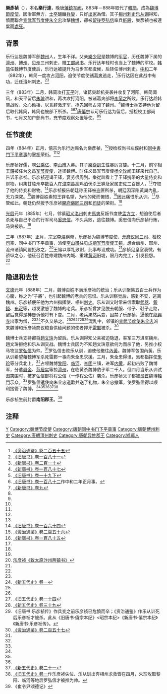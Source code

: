 {{Infobox Biography
| subject_name   = 樂彥禎 
| image_name     = 
| image_size     = 
| image_caption  = 
| date_of_birth  = 不詳
| place_of_birth = [[唐朝|唐朝]]
| date_of_death  = 888年
| place_of_death = [[魏州|魏州]]
| occupation     = [[唐朝|唐朝]]军阀、[[魏博节度使|魏博节度使]]
}}

'''樂彥禎'''（{{bd||？|888年|catIdx=L樂}}），本名'''樂行達'''，晚唐[[藩鎮|藩鎮]][[军阀|军阀]]，883年－888年取代了[[韩简_(唐朝)|韓簡]]，成為[[魏博節度使|魏博節度使]]，因治軍無方，[[士卒|士卒]]醞釀[[兵變|兵變]]，只好[[出家|出家]]為僧。其子[[相州_(中国)|相州]][[刺史|刺史]][[乐从训|乐从训]]得知，憤而聯合[[宣武军节度使|宣武军节度使]][[朱全忠|朱全忠]]攻擊[[魏博|魏博]]，卻被[[留後|留後]][[罗弘信|罗弘信]]率兵[[斬殺|斬殺]]，樂彥禎也被連累而[[處死|處死]]。

== 背景 ==
乐行达是魏博军部[[魏州|魏州]]人，生年不详。父亲[[樂少寂|樂少寂]]是魏博的[[军官|军官]]，历任魏博下属的[[澶州|澶州]]、[[博州|博州]]、[[贝州|贝州]]三州刺史，赠[[工部尚书|工部尚书]]。乐行达年轻时也当上了魏博的军校。[[韓簡_(唐朝)|韩简]]任魏博节度使后，乐行达被提升为马步军都虞候，后转任博州刺史。[[中和_(唐朝)|中和]]二年（882年），韩简一度攻占[[河阳|河阳]]，迫使节度使[[诸葛爽|诸葛爽]]逃走，<ref name=ZZTJ255>[[:s:资治通鉴/卷255|《资治通鉴》卷二百五十五]]</ref>乐行达因在此战中有功，迁任澶州刺史。<ref name=BT181>[[:s:旧唐书/卷181|《旧唐书》卷一百八十一]]</ref><ref name=NBT210>[[:s:新唐书/卷210|《新唐书》卷二百一十]]</ref>

三年（883年）二月，韩简攻打[[天平|天平]]时，诸葛爽趁机突袭并收复了河阳。韩简闻讯，和天平留后[[朱瑄|朱瑄]]讲和，再次攻打河阳，被诸葛爽部将[[李罕之|李罕之]]所败。乐行达趁韩简战败，众心动摇，以言辞激牙军，抢先回师占领了魏州。<ref>[[:s:新唐书/卷187|《新唐书》卷一百八十七]]</ref>魏博士兵支持他为留后取代韩简，韩简也被部下所杀。<ref name=BT19-2>[[:s:旧唐书/卷19下|《旧唐书》卷一十九下]]</ref><ref>[[:s:旧唐书/卷182|《旧唐书》卷一百八十二]]作中和二年正月事。</ref><ref name=NBT9>[[:s:新唐书/卷9|《新唐书》卷九]]</ref>[[唐僖宗|唐僖宗]]认可乐行达为留后，授检校工部尚书，七月又加户部尚书，充节度观察处置等使。<ref name=ZZTJ255/><ref name=NBT210/>

== 任节度使 ==
四年（884年）正月，僖宗为乐行达赐名为樂彥禎，<ref name=ZZTJ255/>授检校尚书左僕射和[[同中書門下平章事|同中書門下平章事]]的[[宰相|宰相]]荣衔。<ref name=BT181/><ref name=NBT210/>

乐彦祯好儒，聘[[公乘亿|公乘亿]]、[[李山甫|李山甫]]入幕。其子[[樂從訓|樂從訓]]生性暴厉贪婪。十二月，前宰相[[王铎_(唐朝)|王鐸]]被任为[[义昌军节度使|义昌军节度使]]，途径魏博。时任义昌军节度使[[杨全玫|杨全玫]]闻王铎来代自己，告诉乐彦祯。乐彦祯迎谒王铎，宴劳很周到。樂從訓看上了王铎携带的大量侍妾和财物，纠集甘陵州卒数百人在[[漳南县|漳南县]]高鸡泊伏杀王铎及家属吏佐三百餘人，<ref name=BT19-2/>夺取了他的侍妾和财物。<ref>[[:s:旧唐书/卷164|《旧唐书》卷一百六十四]]</ref>乐彦祯报告朝廷称王铎被盗匪所杀，朝廷因深陷黃巢內亂，无力深究。<ref name=ZZTJ256>[[:s:资治通鉴/卷256|《资治通鉴》卷二百五十六]]</ref>魏博百姓素知王铎名望，为他的死而惋惜，<ref>[[:s:新唐书/卷185|《新唐书》卷一百八十五]]</ref>因此痛恨乐从训。<ref name=NBT210/>尽管如此，朝廷仍然授予乐彦祯[[開府儀同三司|開府儀同三司]]和[[司徒|司徒]]的荣衔。<ref name=BT181/>

[[光启|光启]]元年（885年）七月，邻镇[[昭义|昭义]][[洺州|洺州]]刺史[[馬爽|馬爽]]反叛节度使[[孟方立|孟方立]]，想迫使后者杀死与自己不合的行军司马[[奚忠信|奚忠信]]，不久兵败，逃往魏博。奚忠信向乐彦祯行贿，马爽被杀。<ref name=ZZTJ256/>

三年（887年）正月，宗室[[李煴|李煴]]稱帝，乐彦祯为魏博节度使、[[开府仪同三司|开府仪同三司]]、检校[[司空|司空]]、同中书门下平章事，派使[[李山甫|李山甫]]往见[[成德军节度使|成德军节度使]][[王镕|王镕]]，想合幽州、邢州、沧州诸镇同盟拒敌之，<ref>[[:s:致太原汴州两镇书|乐彦祯《致太原汴州两镇书》]]</ref>王镕以厚礼致谢，此事却没成功。<ref name=BT181/>彦祯见皇室衰微，有骄纵之心，他征召百姓修建魏州内城、重建[[黄河|黄河]]旧堤，限月内完工，引发民怨。<ref name=NBT210/>

== 隐退和去世 ==
[[文德_(唐朝)|文德]]元年（888年）二月，魏博百姓不满乐彦祯的统治；乐从训聚集五百士兵作为心腹，称之为“子將”，也引起魏博的老兵的怨恨。乐从训察觉后，感到不安，逃离魏州。乐彦祯便任他为六州指挥使、相州[[刺史|刺史]]。乐从训又时常来信索取[[武器|武器]]、[[銀錢|銀錢]]、[[布疋|布疋]]等，越发激怒了魏博的老兵。乐彦祯曾梦见脱去朝服、带子、鞋子走路，醒后觉得是神告诉他将有下变。二月，老兵果然兵变，囚禁了乐彦祯，逼他在[[龍興寺|龍興寺]]出家为僧，<ref name=BT19-2/><ref name=NHFD1>[[:s:新五代史/卷01|《新五代史》卷一]]</ref>不久又杀之。<ref name=NBT210/><ref name=NBT9/><ref>[[:s:旧五代史/卷014|《旧五代史》卷一十四]]</ref><ref name=NHFD39>[[:s:新五代史/卷39|《新五代史》卷三十九]]</ref><ref>《旧唐书·乐彦祯传》作兵变之前乐彦祯已危愤而卒；《资治通鉴》作乐从训死后乐彦祯才被杀。此从《旧唐书·僖宗本纪》<昭宗本纪>《新唐书·僖宗本纪》《新唐书·乐彦祯传》。</ref>混乱中，邻镇的[[宣武节度使|宣武节度使]][[朱全忠|朱全忠]]派来魏博和乐彦祯商议粮食供给问题的使者押牙[[雷鄴|雷鄴]]被杀。<ref name=ZZTJ257>[[:s:资治通鉴/卷257|《资治通鉴》卷二百五十七]]</ref>

魏博士兵支持都将[[趙文㺹|趙文㺹]]为留后。乐从训得知父亲被迫隐退，率军三万进军魏州。趙文㺹拒绝和乐从训交战。魏博士兵因为不知趙文㺹意欲何为而杀了他，另推小校马牧监[[罗弘信|罗弘信]]为帅。<ref name=NBT9/>罗弘信击败乐从训，迫使他撤往[[內黃|內黃]]。魏博军包围內黃。乐从训希望藉魏博军杀死雷鄴一事向朱全忠求援。三月，朱全忠得讯，派都指挥使[[朱珍|朱珍]]等分兵北上，<ref name=BT19-2/>占领魏博[[黎阳|黎阳]]、[[临河|临河]]、[[李固|李固]]三镇，进军[[内黄|内黄]]，起初击败了魏博军，分遣[[聂金|聂金]]、[[范居实|范居实]]等掠[[澶州|澶州]]，在临黄杀魏博豹子军二千人。但四月当乐从训试图突围时，被罗弘信部将程公信（一作程公佐）袭杀。乐彦祯父子都被[[梟首|梟首]]魏博[[轅門|轅門]]示众。<ref name=NBT210/>罗弘信遣使向朱全忠道歉并送了礼物，朱全忠撤军，使罗弘信得以顺利接管了魏博。<ref name=NHFD1/><ref name=NHFD39/><ref name=ZZTJ257/><ref>[[:s:新五代史/卷021|《新五代史》卷二十一]]</ref><ref>[[:s:旧五代史/卷1|《旧五代史》卷一]]作乐彦祯失位、乐从训出奔相州求救皆在四月，朱珍攻取黎阳、临河等地后罗弘信才被推为帅。</ref>

乐彦祯生前封爵'''南阳郡王'''。<ref>《崔令尹颂德记》</ref>

== 注释 ==
{{reflist|2}}

{{DEFAULTSORT:L}}
[[Category:樂姓|Y]]
[[Category:魏博节度使|Category:魏博节度使]]
[[Category:唐朝同中书门下平章事|Category:唐朝同中书门下平章事]]
[[Category:唐朝博州刺史|Category:唐朝博州刺史]]
[[Category:唐朝澶州刺史|Category:唐朝澶州刺史]]
[[Category:唐朝异姓郡王|Category:唐朝异姓郡王]]
[[Category:邯郸人|Category:邯郸人]]